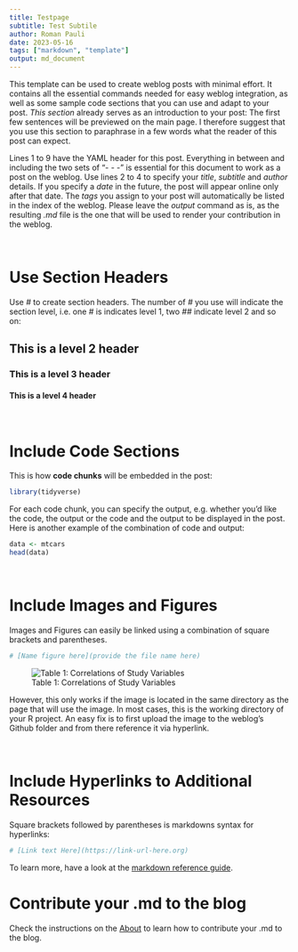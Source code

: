 ```yaml
---
title: Testpage
subtitle: Test Subtile
author: Roman Pauli
date: 2023-05-16
tags: ["markdown", "template"]
output: md_document
---
```


This template can be used to create weblog posts with minimal effort. It contains all the essential commands needed for easy weblog integration, as well as some sample code sections that you can use and adapt to your post.
*This section* already serves as an introduction to your post: The first few sentences will be previewed on the main page. I therefore suggest that you use this section to paraphrase in a few words what the reader of this post can expect.

Lines 1 to 9 have the YAML header for this post. Everything in between and including the two sets of "- - -" is essential for this document to work as a post on the weblog. Use lines 2 to 4 to specify your *title*, *subtitle* and *author* details. If you specify a *date* in the future, the post will appear online only after that date. The *tags* you assign to your post will automatically be listed in the index of the weblog. Please leave the *output* command as is, as the resulting *.md* file is the one that will be used to render your contribution in the weblog.

\

# Use Section Headers

Use *#* to create section headers. The number of *#* you use will indicate the section level, i.e. one *#* is indicates level 1, two *##* indicate level 2 and so on:

## This is a level 2 header
### This is a level 3 header
#### This is a level 4 header

\

# Include Code Sections

This is how **code chunks** will be embedded in the post:

```r
library(tidyverse)
```

For each code chunk, you can specify the output, e.g. whether you'd like the code, the output or the code and the output to be displayed in the post.
Here is another example of the combination of code and output:

```r
data <- mtcars
head(data)
```

\

# Include Images and Figures

Images and Figures can easily be linked using a combination of square brackets and parentheses.

```r
# [Name figure here](provide the file name here)
```

![Table 1: Correlations of Study Variables](https://raw.githubusercontent.com/paulirom/CodeClub/main/Table2_APA.png)

However, this only works if the image is located in the same directory as the page that will use the image. In most cases, this is the working directory of your R project.
An easy fix is to first upload the image to the weblog's Github folder and from there reference it via hyperlink.

\

# Include Hyperlinks to Additional Resources

Square brackets followed by parentheses is markdowns syntax for hyperlinks:

```r
# [Link text Here](https://link-url-here.org)
```
  
To learn more, have a look at the [markdown reference guide](https://www.rstudio.com/wp-content/uploads/2015/03/rmarkdown-reference.pdf).

# Contribute your .md to the blog

Check the instructions on the [About](https://www.rstudio.com/wp-content/uploads/2015/03/rmarkdown-reference.pdf) to learn how to contribute your .md to the blog.
